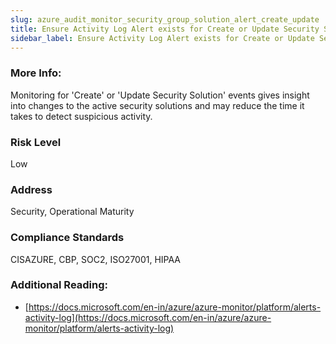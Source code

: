```yaml
---
slug: azure_audit_monitor_security_group_solution_alert_create_update
title: Ensure Activity Log Alert exists for Create or Update Security Solution
sidebar_label: Ensure Activity Log Alert exists for Create or Update Security Solution
---
```


### More Info:

Monitoring for 'Create' or 'Update Security Solution' events gives insight into changes to the active security solutions and may reduce the time it takes to detect suspicious activity.

### Risk Level

Low

### Address

Security, Operational Maturity

### Compliance Standards

CISAZURE, CBP, SOC2, ISO27001, HIPAA

### Additional Reading:

- [https://docs.microsoft.com/en-in/azure/azure-monitor/platform/alerts-activity-log](https://docs.microsoft.com/en-in/azure/azure-monitor/platform/alerts-activity-log) 

